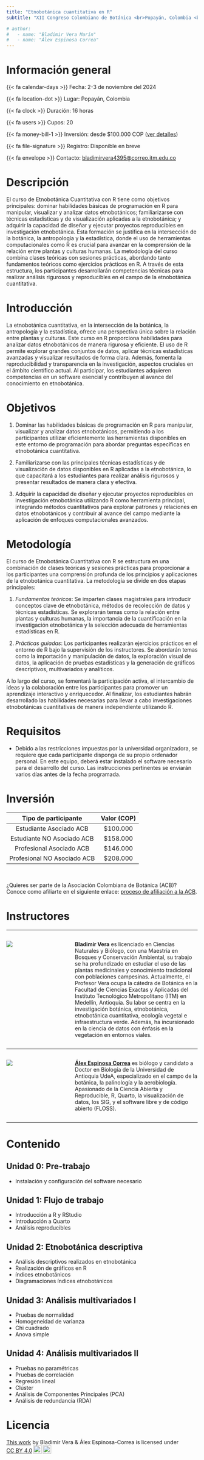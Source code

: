 ```yaml
---
title: "Etnobotánica cuantitativa en R"
subtitle: "XII Congreso Colombiano de Botánica <br>Popayán, Colombia <br>Noviembre 4 al 8 del 2024"

# author: 
#   - name: "Bladimir Vera Marín"
#   - name: "Álex Espinosa Correa"
---
```


# Información general

{{< fa calendar-days >}} Fecha: 2-3 de noviembre del 2024

{{< fa location-dot >}} Lugar: Popayán, Colombia

{{< fa clock >}} Duración: 16 horas

{{< fa users >}} Cupos: 20

{{< fa money-bill-1 >}} Inversión: desde $100.000 COP ([ver detalles](#sec-inversión))

{{< fa file-signature >}} Registro: Disponible en breve

{{< fa envelope >}} Contacto: [bladimirvera4395\@correo.itm.edu.co](mailto:bladimirvera4395@correo.itm.edu.co)

# Descripción

El curso de Etnobotánica Cuantitativa con R tiene como objetivos principales: dominar habilidades básicas de programación en R para manipular, visualizar y analizar datos etnobotánicos; familiarizarse con técnicas estadísticas y de visualización aplicadas a la etnobotánica; y adquirir la capacidad de diseñar y ejecutar proyectos reproducibles en investigación etnobotánica. Esta formación se justifica en la intersección de la botánica, la antropología y la estadística, donde el uso de herramientas computacionales como R es crucial para avanzar en la comprensión de la relación entre plantas y culturas humanas. La metodología del curso combina clases teóricas con sesiones prácticas, abordando tanto fundamentos teóricos como ejercicios prácticos en R. A través de esta estructura, los participantes desarrollarán competencias técnicas para realizar análisis rigurosos y reproducibles en el campo de la etnobotánica cuantitativa.

# Introducción

La etnobotánica cuantitativa, en la intersección de la botánica, la antropología y la estadística, ofrece una perspectiva única sobre la relación entre plantas y culturas. Este curso en R proporciona habilidades para analizar datos etnobotánicos de manera rigurosa y eficiente. El uso de R permite explorar grandes conjuntos de datos, aplicar técnicas estadísticas avanzadas y visualizar resultados de forma clara. Además, fomenta la reproducibilidad y transparencia en la investigación, aspectos cruciales en el ámbito científico actual. Al participar, los estudiantes adquieren competencias en un software esencial y contribuyen al avance del conocimiento en etnobotánica.

# Objetivos

1.  Dominar las habilidades básicas de programación en R para manipular, visualizar y analizar datos etnobotánicos, permitiendo a los participantes utilizar eficientemente las herramientas disponibles en este entorno de programación para abordar preguntas específicas en etnobotánica cuantitativa.

2.  Familiarizarse con las principales técnicas estadísticas y de visualización de datos disponibles en R aplicadas a la etnobotánica, lo que capacitará a los estudiantes para realizar análisis rigurosos y presentar resultados de manera clara y efectiva.

3.  Adquirir la capacidad de diseñar y ejecutar proyectos reproducibles en investigación etnobotánica utilizando R como herramienta principal, integrando métodos cuantitativos para explorar patrones y relaciones en datos etnobotánicos y contribuir al avance del campo mediante la aplicación de enfoques computacionales avanzados.

# Metodología

El curso de Etnobotánica Cuantitativa con R se estructura en una combinación de clases teóricas y sesiones prácticas para proporcionar a los participantes una comprensión profunda de los principios y aplicaciones de la etnobotánica cuantitativa. La metodología se divide en dos etapas principales:

1.  *Fundamentos teóricos*: Se imparten clases magistrales para introducir conceptos clave de etnobotánica, métodos de recolección de datos y técnicas estadísticas. Se explorarán temas como la relación entre plantas y culturas humanas, la importancia de la cuantificación en la investigación etnobotánica y la selección adecuada de herramientas estadísticas en R.

2.  *Prácticas guiadas*: Los participantes realizarán ejercicios prácticos en el entorno de R bajo la supervisión de los instructores. Se abordarán temas como la importación y manipulación de datos, la exploración visual de datos, la aplicación de pruebas estadísticas y la generación de gráficos descriptivos, multivariados y analíticos.

A lo largo del curso, se fomentará la participación activa, el intercambio de ideas y la colaboración entre los participantes para promover un aprendizaje interactivo y enriquecedor. Al finalizar, los estudiantes habrán desarrollado las habilidades necesarias para llevar a cabo investigaciones etnobotánicas cuantitativas de manera independiente utilizando R.

# Requisitos

-   Debido a las restricciones impuestas por la universidad organizadora, se requiere que cada participante disponga de su propio ordenador personal. En este equipo, deberá estar instalado el software necesario para el desarrollo del curso. Las instrucciones pertinentes se enviarán varios días antes de la fecha programada. 

# Inversión {#sec-inversión}

|  **Tipo de participante**   | **Valor (COP)** |
|:---------------------------:|:---------------:|
|   Estudiante Asociado ACB   |    \$100.000    |
| Estudiante NO Asociado ACB  |    \$158.000    |
|  Profesional Asociado ACB   |    \$146.000    |
| Profesional NO Asociado ACB |    \$208.000    |

\

¿Quieres ser parte de la Asociación Colombiana de Botánica (ACB)?  
Conoce como afiliarte en el siguiente enlace: [proceso de afiliación a la ACB](https://congresobotanica.org/afiliacion-acb/).

# Instructores

***

::: columns
::: {.column width="25%"}
![](images/bladimir.jpg)
:::

::: {.column width="5%"}
:::

::: {.column width="70%"}
**Bladimir Vera** es licenciado en Ciencias Naturales y Biólogo, con una Maestría en Bosques y Conservación Ambiental, su trabajo se ha profundizado en estudiar el uso de las plantas medicinales y conocimiento tradicional con poblaciones campesinas. Actualmente, el Profesor Vera ocupa la cátedra de Botánica en la Facultad de Ciencias Exactas y Aplicadas del Instituto Tecnológico Metropolitano (ITM) en Medellín, Antioquia. Su labor se centra en la investigación botánica, etnobotánica, etnobotánica cuantitativa, ecología vegetal e infraestructura verde. Además, ha incursionado en la ciencia de datos con énfasis en la vegetación en entornos viales.
:::
:::

***

::: columns
::: {.column width="25%"}
![](images/alex.jpeg)
:::

::: {.column width="5%"}
:::

::: {.column width="70%"}
[**Álex Espinosa Correa**](http://alexespinosaco.github.io) es biólogo y candidato a Doctor en Biología de la Universidad de Antioquia UdeA, especializado en el campo de la botánica, la palinología y la aerobiología. Apasionado de la Ciencia Abierta y Reproducible, R, Quarto, la visualización de datos, los SIG, y el software libre y de código abierto (FLOSS).
:::
:::

***

# Contenido

## Unidad 0: Pre-trabajo

-   Instalación y configuración del software necesario

## Unidad 1: Flujo de trabajo

-   Introducción a R y RStudio
-   Introducción a Quarto
-   Análisis reproducibles

## Unidad 2: Etnobotánica descriptiva

-   Análisis descriptivos realizados en etnobotánica
-   Realización de gráficos en R
-   índices etnobotánicos
-   Diagramaciones índices etnobotánicos

## Unidad 3: Análisis multivariados I

-   Pruebas de normalidad
-   Homogeneidad de varianza
-   Chi cuadrado
-   Anova simple

## Unidad 4: Análisis multivariados II

-   Pruebas no paramétricas
-   Pruebas de correlación
-   Regresión lineal
-   Clúster
-   Análisis de Componentes Principales (PCA)
-   Análisis de redundancia (RDA)

# Licencia

<p xmlns:cc="http://creativecommons.org/ns#" ><a rel="cc:attributionURL" href="https://geobota.github.io/xii-ccb-etnobotanica/">This work</a> by <span property="cc:attributionName">Bladimir Vera & Álex Espinosa-Correa</span> is licensed under <a href="https://creativecommons.org/licenses/by/4.0/?ref=chooser-v1" target="_blank" rel="license noopener noreferrer" style="display:inline-block;">CC BY 4.0<img style="height:22px!important;margin-left:3px;vertical-align:text-bottom;" src="https://mirrors.creativecommons.org/presskit/icons/cc.svg?ref=chooser-v1" alt=""><img style="height:22px!important;margin-left:3px;vertical-align:text-bottom;" src="https://mirrors.creativecommons.org/presskit/icons/by.svg?ref=chooser-v1" alt=""></a></p>
